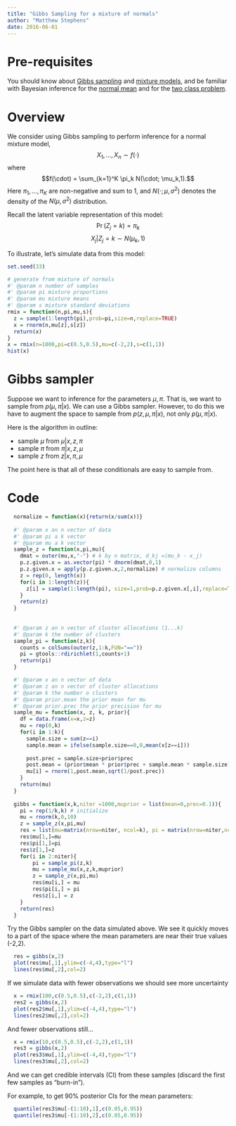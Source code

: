 ```yaml
---
title: "Gibbs Sampling for a mixture of normals"
author: "Matthew Stephens"
date: 2016-06-01
---
```





# Pre-requisites

You should know about [Gibbs sampling](gibbs1.html) and [mixture models](mixture_models_01.html), and be familiar with Bayesian inference for the [normal mean](bayes_conjugate_normal_mean.html) and for the [two class problem](LR_and_BF.html).

# Overview

We consider using Gibbs sampling to perform inference for a normal mixture model, 
$$X_1,\dots,X_n \sim f(\cdot)$$
where 
$$f(\cdot) = \sum_{k=1}^K \pi_k N(\cdot; \mu_k,1).$$
Here $\pi_1,\dots,\pi_K$ are non-negative and sum to 1,
and $N(\cdot;\mu,\sigma^2)$ denotes the density of the $N(\mu,\sigma^2)$ distribution.

Recall the latent variable representation of this model:
$$\Pr(Z_j = k) = \pi_k$$
$$X_j | Z_j = k \sim N(\mu_k,1)$$

To illustrate, let's simulate data from this model:

```r
set.seed(33)

# generate from mixture of normals
#' @param n number of samples
#' @param pi mixture proportions
#' @param mu mixture means
#' @param s mixture standard deviations
rmix = function(n,pi,mu,s){
  z = sample(1:length(pi),prob=pi,size=n,replace=TRUE)
  x = rnorm(n,mu[z],s[z])
  return(x)
}
x = rmix(n=1000,pi=c(0.5,0.5),mu=c(-2,2),s=c(1,1))
hist(x)
```


# Gibbs sampler

Suppose we want to inference for the parameters $\mu,\pi$.
That is, we want to sample from $p(\mu,\pi | x)$.
We can use a Gibbs sampler. However, to do this we have to augment the space to sample from  $p(z,\mu,\pi | x)$,
not only $p(\mu,\pi | x)$.

Here is the algorithm in outline:

* sample $\mu$ from $\mu | x, z, \pi$
* sample $\pi$ from $\pi | x, z, \mu$
* sample $z$ from $z | x, \pi, \mu$

The point here is that all of these conditionals are easy to sample from.

# Code

```r

  
  normalize = function(x){return(x/sum(x))}
  
  #' @param x an n vector of data
  #' @param pi a k vector
  #' @param mu a k vector
  sample_z = function(x,pi,mu){
    dmat = outer(mu,x,"-") # k by n matrix, d_kj =(mu_k - x_j)
    p.z.given.x = as.vector(pi) * dnorm(dmat,0,1) 
    p.z.given.x = apply(p.z.given.x,2,normalize) # normalize columns
    z = rep(0, length(x))
    for(i in 1:length(z)){
      z[i] = sample(1:length(pi), size=1,prob=p.z.given.x[,i],replace=TRUE)
    }
    return(z)
  }
 
    
  #' @param z an n vector of cluster allocations (1...k)
  #' @param k the number of clusters
  sample_pi = function(z,k){
    counts = colSums(outer(z,1:k,FUN="=="))
    pi = gtools::rdirichlet(1,counts+1)
    return(pi)
  }

  #' @param x an n vector of data
  #' @param z an n vector of cluster allocations
  #' @param k the number o clusters
  #' @param prior.mean the prior mean for mu
  #' @param prior.prec the prior precision for mu
  sample_mu = function(x, z, k, prior){
    df = data.frame(x=x,z=z)
    mu = rep(0,k)
    for(i in 1:k){
      sample.size = sum(z==i)
      sample.mean = ifelse(sample.size==0,0,mean(x[z==i]))
      
      post.prec = sample.size+prior$prec
      post.mean = (prior$mean * prior$prec + sample.mean * sample.size)/post.prec
      mu[i] = rnorm(1,post.mean,sqrt(1/post.prec))
    }
    return(mu)
  }
  
  gibbs = function(x,k,niter =1000,muprior = list(mean=0,prec=0.1)){
    pi = rep(1/k,k) # initialize
    mu = rnorm(k,0,10)
    z = sample_z(x,pi,mu)
    res = list(mu=matrix(nrow=niter, ncol=k), pi = matrix(nrow=niter,ncol=k), z = matrix(nrow=niter, ncol=length(x)))
    res$mu[1,]=mu
    res$pi[1,]=pi
    res$z[1,]=z 
    for(i in 2:niter){
        pi = sample_pi(z,k)
        mu = sample_mu(x,z,k,muprior)
        z = sample_z(x,pi,mu)
        res$mu[i,] = mu
        res$pi[i,] = pi
        res$z[i,] = z
    }
    return(res)
  }
```    
  
  

Try the Gibbs sampler on the data simulated above. We see it quickly moves
to a part of the space where the mean parameters are near their true values (-2,2).
```r
  res = gibbs(x,2)
  plot(res$mu[,1],ylim=c(-4,4),type="l")
  lines(res$mu[,2],col=2)
```

If we simulate data with fewer observations we should see more uncertainty
```r
  x = rmix(100,c(0.5,0.5),c(-2,2),c(1,1))
  res2 = gibbs(x,2)
  plot(res2$mu[,1],ylim=c(-4,4),type="l")
  lines(res2$mu[,2],col=2)
```

And fewer observations still...
```r
  x = rmix(10,c(0.5,0.5),c(-2,2),c(1,1))
  res3 = gibbs(x,2)
  plot(res3$mu[,1],ylim=c(-4,4),type="l")
  lines(res3$mu[,2],col=2)
```

And we can get credible intervals (CI) from these samples
(discard the first few samples as "burn-in").

For example, to get 90% posterior CIs for the mean parameters:
```r
  quantile(res3$mu[-(1:10),1],c(0.05,0.95))
  quantile(res3$mu[-(1:10),2],c(0.05,0.95))
```



